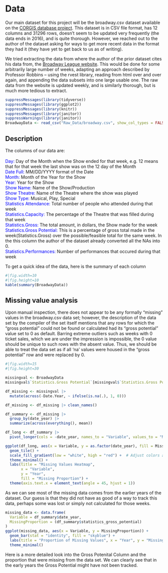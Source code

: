 # Data
Our main dataset for this project will be the broadway.csv dataset available on the [CORGIS database project](https://corgis-edu.github.io/corgis/csv/broadway/). This dataset is in CSV file format, has 12 columns and 31296 rows, doesn’t seem to be updated very frequently (the data ends in 2016), and is quite thorough. However, we reached out to the author of the dataset asking for ways to get more recent data in the format they had it (they have yet to get back to us as of writing).

We tried extracting the data from where the author of the prior dataset cites his data from, the [Broadway League website](https://www.broadwayleague.com/research/grosses-broadway-nyc/#weekly_grosses). This would be done for some arbitrarily large number of weeks, adapting an approach described by Professor Robbins – using the rvest library, reading from html over and over again, and appending the data subsets into one large usable one. The raw data from the website is updated weekly, and is similarly thorough, but is much more tedious to extract. 

```r
suppressMessages(library(tidyverse))
suppressMessages(library(ggplot2))
suppressMessages(library(knitr))
suppressMessages(library(janitor))
suppressWarnings(library(janitor))
BroadwayData <- read_csv("Raw_Data/broadway.csv", show_col_types = FALSE)
```

## Description
The columns of our data are: <br><br>
<span style="color:blue;">Day:</span> Day of the Month when the Show ended for that week, e.g. 12 means that for that week the last show was on the 12 day of the Month<br>
<span style="color:blue;">Date Full:</span> MM/DD/YYYY format of the Date<br>
<span style="color:blue;">Month:</span> Month of the Year for the Show<br>
<span style="color:blue;">Year:</span> Year for the Show<br>
<span style="color:blue;">Show Name:</span> Name of the Show/Production<br>
<span style="color:blue;">Show Theatre:</span> Name of the Theatre where the show was played<br>
<span style="color:blue;">Show Type:</span> Musical, Play, Special<br>
<span style="color:blue;">Statistics Attendance:</span> Total number of people who attended during that week<br>
<span style="color:blue;">Statistics.Capacity:</span> The percentage of the Theatre that was filled during that week<br>
<span style="color:blue;">Statistics.Gross:</span> The total amount, in dollars, the Show made for the week<br>
<span style="color:blue;">Statistics.Gross Potential:</span> This is a percentage of gross total made in the week(Statistics.Gross) over the possible/feasible total for the same week. In the this column the author of the dataset already converted all the NAs into 0.<br>
<span style="color:blue;">Statistics.Performances:</span> Number of performances that occured during that week<br>

To get a quick idea of the data, here is the summary of each column
```r
#|fig.width=10
#|fig.height=10
kable(summary(BroadwayData))
```

## Missing value analysis
Upon manual inspection, there does not appear to be any formally “missing” values in the broadway.csv data set; however, the description of the data set by the compiler of the set itself mentions that any rows for which the “gross potential” could not be found or calculated had its “gross potential” value set to 0 as default. Barring extreme outliers such as weeks with 0 ticket sales, which we are under the impression is impossible, the 0 value should be unique to such rows with the absent value. Thus, we should be able to treat the data set as if all ‘na’ values were housed in the “gross potential” row and were replaced by 0.

```r
#|fig.width=15
#|fig.height=30

missingval <- BroadwayData
missingval$`Statistics.Gross Potential`[missingval$`Statistics.Gross Potential` == 0] <- NA

df_missing <- missingval |> 
  mutate(across(-Date.Year, ~ ifelse(is.na(.), 1, 0)))

df_missing <- df_missing |> clean_names()

df_summary <- df_missing |> 
  group_by(date_year) |> 
  summarize(across(everything(), mean))

df_long <- df_summary |> 
  pivot_longer(cols = -date_year, names_to = "Variable", values_to = "MissingProportion")

ggplot(df_long, aes(x = Variable, y = as.factor(date_year), fill = MissingProportion)) +
  geom_tile() +
  scale_fill_gradient(low = "white", high = "red") +  # Adjust colors as needed
  theme_minimal() +
  labs(title = "Missing Values Heatmap",
       x = "Variable",
       y = "Year",
       fill = "Missing Proportion") +
  theme(axis.text.x = element_text(angle = 45, hjust = 1))
```
As we can see most of the missing data comes from the earlier years of the dataset. Our guess is that they did not have as good of a way to track this data, perhaps some was lost or simply not calculated for those weeks.

```r
missing_data <- data.frame(
  Variable = df_summary$date_year,
  MissingProportion = (df_summary$statistics_gross_potential)
)
ggplot(missing_data, aes(x = Variable, y = MissingProportion)) +
  geom_bar(stat = "identity", fill = "skyblue") +
  labs(title = "Proportion of Missing Values", x = "Year", y = "Missing Proportion") +
  theme_minimal()

```
Here is a more detailed look into the Gross Potenital Column and the proportion that were missing from the data set. We can clearly see that in the early years the Gross Potential might have not been tracked.